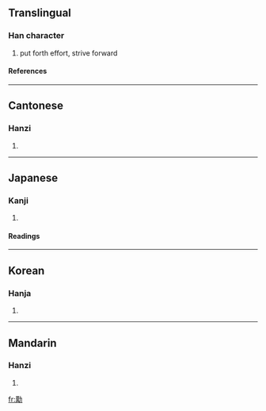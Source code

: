 {{see|劢}}

==Translingual==
===Han character===
{{Han char|rad=力|as=13|sn=15|four=4442<sub>7</sub>|canj=廿月大尸 (TBKS), XX廿月大 (XXTBK)}}
# put forth effort, strive forward
====References====
{{Han ref|kx=0149.320|dkj=02459|dj=0337.150|hdz=10380.030|uh=52F1|ud=21233|bh=E4F4|bd=58612}}
----
==Cantonese==
===Hanzi===
{{yue-hanzi|jyut=|y=maai6}}
# {{defn|Cantonese}}
----
==Japanese==
===Kanji===
{{ja-kanji|grade=|rs=力13}}
# {{defn|Japanese}} 
====Readings====
{{ja-readings|on=[[ばい]] (bai), [[め]] (me)|kun=[[つとめる]] (tsutomeru)}}
----
==Korean==
===Hanja===
{{ko-hanja|hangeul=매|rv=mae|mr=mae}}
# {{defn|Korean}}
----
==Mandarin==
===Hanzi===
{{cmn-hanzi|sim=劢|pin=[[mài]] (mai4)|wg=mai<sup>4</sup>}}
# {{defn|Mandarin}}

[[fr:勱]]